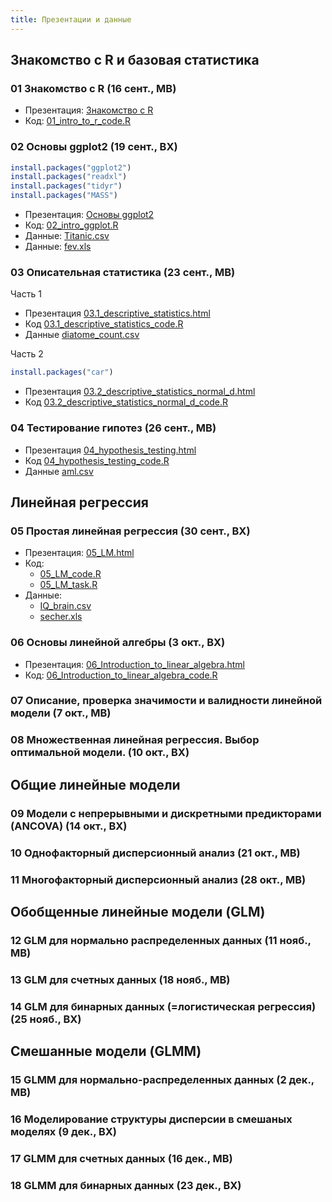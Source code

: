 ```yaml
---
title: Презентации и данные
---
```


## Знакомство с R и базовая статистика

### 01 Знакомство с R (16 сент., МВ)

- Презентация: [Знакомство с R](01_intro_to_r.html)
- Код: [01_intro_to_r_code.R](01_intro_to_r_code.R)

### 02 Основы ggplot2 (19 сент., ВХ)

```r
install.packages("ggplot2")
install.packages("readxl")
install.packages("tidyr")
install.packages("MASS")
```

- Презентация: [Основы ggplot2](02_intro_ggplot.html)
- Код: [02_intro_ggplot.R](02_intro_ggplot.R)
- Данные: [Titanic.csv](data/Titanic.csv)
- Данные: [fev.xls](data/fev.xls)

### 03 Описательная статистика (23 сент., МВ)

Часть 1

- Презентация [03.1_descriptive_statistics.html](03.1_descriptive_statistics.html)
- Код [03.1_descriptive_statistics_code.R](03.1_descriptive_statistics_code.R)
- Данные [diatome_count.csv](data/diatome_count.csv)

Часть 2

```r
install.packages("car")
```

- Презентация [03.2_descriptive_statistics_normal_d.html](03.2_descriptive_statistics_normal_d.html)
- Код [03.2_descriptive_statistics_normal_d_code.R](03.2_descriptive_statistics_normal_d_code.R)

### 04 Тестирование гипотез (26 сент., МВ)

- Презентация [04_hypothesis_testing.html](04_hypothesis_testing.html)
- Код [04_hypothesis_testing_code.R](04_hypothesis_testing_code.R)
- Данные [aml.csv](data/aml.csv)

## Линейная регрессия

### 05 Простая линейная регрессия  (30 сент., ВХ)

- Презентация: [05_LM.html](05_LM.html)
- Код:
    + [05_LM_code.R](05_LM_code.R)
    + [05_LM_task.R](05_LM_task.R)
- Данные:
    + [IQ_brain.csv](data/IQ_brain.csv)
    + [secher.xls](data/secher.xls)

### 06 Основы линейной алгебры (3 окт., ВХ)

- Презентация: [06_Introduction_to_linear_algebra.html](06_intro_to_linear_algebra.html)
- Код: [06_Introduction_to_linear_algebra_code.R](06_intro_to_linear_algebra_code.R)

### 07 Описание, проверка значимости и валидности линейной модели (7 окт., МВ)

<!-- Часть 1 -->

<!-- - Презентация: -->
<!--     + [07.1_model_description.html](07.1_model_description.html) -->
<!-- - Код: -->
<!--     + [07.1_model_description_code.R](07.1_model_description_code.R) -->
<!--     + [07.1_task_assumptions_catsM.R](07.1_task_assumptions_catsM.R) -->
<!--     + [07.1_task_assumptions_GAG.R](07.1_task_assumptions_GAG.R) -->
<!-- - Данные: -->
<!--     + [IQ_brain.csv](data/IQ_brain.csv) -->
<!--     + [catsM.xlsx](data/catsM.xlsx) -->
<!--     + [GAGurine.xlsx](data/GAGurine.xlsx) -->

<!-- Часть 2 -->

<!-- - Презентация: -->
<!--     + [07.2_model_validation.html](07.2_model_validation.html) -->
<!-- - Код: -->
<!--     + [07.2_model_validation_code.R](07.2_model_validation_code.R) -->
<!--     + Задания про котов и GAG из прошлой части (работайте в том же коде) -->
<!-- - Данные: -->
<!--     + [orly_owl_Lin_4p_5_flat.txt](data/orly_owl_Lin_4p_5_flat.txt) -->
<!--     + [IQ_brain.csv](data/IQ_brain.csv) -->
<!--     + [catsM.xlsx](data/catsM.xlsx) -->
<!--     + [GAGurine.xlsx](data/GAGurine.xlsx) -->

### 08 Множественная линейная регрессия. Выбор оптимальной модели. (10 окт., ВХ)

<!-- #### Часть 1. Множественная линейная регрессия -->

<!-- ```{r eval=FALSE} -->
<!-- install.packages("gridExtra") -->
<!-- install.packages("ISwR") -->
<!-- ``` -->

<!-- - Презентация: [08.1_multiple_LM.html](08.1_multiple_LM.html) -->

<!-- - Код: [08.1_multiple_LM_code.R](08.1_multiple_LM_code.R) -->
<!-- - Данные: [loyn.csv](data/loyn.csv) -->

<!-- #### Часть 2. Выбор оптимальной модели -->

<!-- - Презентация: [08.2_model_selection.html](08.2_model_selection.html) -->

<!-- - Код: [08.2_model_selection_code.R](08.2_model_selection_code.R) -->
<!-- - Данные: [loyn.csv](data/loyn.csv) -->

## Общие линейные модели

### 09 Модели с непрерывными и дискретными предикторами (ANCOVA) (14 окт., ВХ)

<!-- ```{r eval=FALSE} -->
<!-- install.packages("readxl") -->
<!-- install.packages("cowplot") -->
<!-- ``` -->

<!-- #### Часть 1. Модели с разными значениями отрезка для групп -->

<!-- - Презентация: [09.1_LM_with_continuous_and_discrete_predictors_2.html](09.1_LM_with_continuous_and_discrete_predictors_2.html) -->
<!-- - Код: [09.1_LM_with_continuous_and_discrete_predictors_code.R](09.1_LM_with_continuous_and_discrete_predictors_code_2.R) -->

<!-- - Код: [09.1_LM_with_continuous_and_discrete_predictors_code_ANCOVA.R](09.1_LM_with_continuous_and_discrete_predictors_code_ANCOVA.R) -->


<!-- - Данные: -->
<!--     + [goats.xlsx](data/goats.xlsx) -->
<!--     + [tlc.csv](data/tlc.csv) -->
<!--     + [Puromycin.xlsx](data/Puromycin.xlsx) -->
<!--     + [birthwt.csv](data/birthwt.csv) -->

<!-- #### Часть 2. Модели с разными значениями угла наклона для групп -->

<!-- - Презентация: [09.2_LM_with_continuous_and_discrete_predictors_interactions.html](09.2_LM_with_continuous_and_discrete_predictors_interactions.html) -->
<!-- - Код: -->
<!--     + [09.2_LM_with_continuous_and_discrete_predictors_interactions.R](09.2_LM_with_continuous_and_discrete_predictors_interactions.R) -->
<!--     + [09.2_LM_with_continuous_and_discrete_predictors_Practicum_without_solution.R](09.2_LM_with_continuous_and_discrete_predictors_Practicum_without_solution.R) -->

<!-- - Данные:      -->
<!--     + [loyn.csv](data/loyn.csv) -->
<!--     + [birthwt.csv](data/birthwt.csv) -->


### 10 Однофакторный дисперсионный анализ (21 окт., МВ)

<!-- ```{r eval=FALSE} -->
<!-- install.packages(c("DAAG", "multcomp")) -->
<!-- ``` -->
<!-- - Презентация: [10_anova.pdf](10_anova.pdf) -->
<!-- - Код: [10_anova_code.R](10_anova_code.R) -->

### 11 Многофакторный дисперсионный анализ (28 окт., МВ)

<!-- - Презентация: [11_two-way_anova_and_interactions.pdf](11_two-way_anova_and_interactions.pdf) -->
<!-- - Код: [11_two-way_anova_and_interactions_code.R](11_two-way_anova_and_interactions_code.R) -->
<!-- - Данные: [hall.csv](data/hall.csv) -->

<!-- - Код заданий: -->
<!--     - [11_anova_practice_ants.R](11_anova_practice_ants.R) -->
<!--     - [11_anova_practice_rice.R](11_anova_practice_rice.R) -->


## Обобщенные линейные модели (GLM)

### 12 GLM для нормально распределенных данных (11 нояб., МВ)

<!-- - Презентация: [12_GLM_gaussian.pdf](12_GLM_gaussian.pdf) -->
<!-- - Код: [12_GLM_gaussian_code.R](12_GLM_gaussian_code.R) -->

<!-- - Код задания: [12_GLM_gaussian_practice_model_selection.R](12_GLM_gaussian_practice_model_selection.R) -->

### 13 GLM для счетных данных (18 нояб., МВ)

<!-- ```{r eval=FALSE} -->
<!-- install.packages("AER") -->
<!-- ``` -->

<!-- - Презентация: [13_GLM_count.pdf](13_GLM_count.pdf) -->
<!-- - Код: [13_GLM_count_code.R](13_GLM_count_code.R) -->
<!-- - Данные: [Pollinators_Montero-Castano, Vila, 2015.xlsx](data/Pollinators_Montero-Castano, Vila, 2015.xlsx) -->

<!-- - Код задания: [13_GLM_count_practice.R](13_GLM_count_practice.R) -->
<!-- - Частичное решение: [13_GLM_count_practice_solution.R](13_GLM_count_practice_solution.R) -->

### 14 GLM для бинарных данных (=логистическая регрессия) (25 нояб., ВХ)

<!-- ```{r eval=FALSE} -->
<!-- install.packages(c("ISwR", "cowplot")) -->
<!-- ``` -->

<!-- - Презентация: [14_GLM_binary.pdf](14_GLM_binary.pdf) -->
<!-- - Код: [14_GLM_binary_code.R](14_GLM_binary_code.R) -->
<!-- - Данные: -->
<!--     + [aster_mussel.csv](data/aster_mussel.csv) -->
<!--     + [polis.csv](data/polis.csv) -->
<!--     + [ICU.csv](data/ICU.csv) -->


## Смешанные модели (GLMM)

### 15 GLMM для нормально-распределенных данных (2 дек., МВ)

<!-- ```{r eval=FALSE} -->
<!-- install.packages(c("lme4", "pbkrtest")) -->
<!-- ``` -->

<!-- - Презентация: -->
<!--     + [15.1_GLMM_gaussian_random_intercept_slope.pdf](15.1_GLMM_gaussian_random_intercept_slope.pdf) -->
<!-- - Код: -->
<!--     + [15.1_GLMM_gaussian_random_intercept_slope_code.R](15.1_GLMM_gaussian_random_intercept_slope_code.R) -->

<!-- Демонстрация LRT при помощи бутстрепа: [15.1_GLMM_gaussian_bootstrap_demo_sleepstudy.R](15.1_GLMM_gaussian_bootstrap_demo_sleepstudy.R) -->

<!-- - Задание: -->
<!--     + Код: [15.1_GLMM_gaussian_choccake_practice.R](15.1_GLMM_gaussian_choccake_practice.R) -->

<!-- + Решение (частичное): [15.1_GLMM_gaussian_choccake_solution.R](15.1_GLMM_gaussian_choccake_solution.R) -->

<!-- - Презентация: -->
<!--     + [15.2_GLMM_gaussian_nested.pdf](15.2_GLMM_gaussian_nested.pdf) -->
<!-- - Код: -->
<!--     + [15.2_GLMM_gaussian_nested_code.R](15.2_GLMM_gaussian_nested_code.R) -->
<!-- - Данные: [Grazing_native_plants_Gennet_et_al._2017_S1.xlsx](data/Grazing_native_plants_Gennet_et_al._2017_S1.xlsx) -->


### 16 Моделирование структуры дисперсии в смешаных моделях (9 дек., ВХ)

<!-- - Презентация: [16_variance_structure.pdf](16_variance_structure.pdf) -->
<!-- - Код: [16_variance_structure_code.R](16_variance_structure_code.R) -->
<!-- - Код: [16_variance_structure_code_practice.R](16_variance_structure_code_practice.R) -->

<!-- - Данные: -->
<!--     + [mussel_juv_ad.csv](data/mussel_juv_ad.csv) -->


<!-- ```{r eval=FALSE} -->
<!-- install.packages("faraway") -->
<!-- ``` -->



### 17 GLMM для счетных данных (16 дек., МВ)

<!-- - Презентация: [17_GLMM_count.html](17_GLMM_count.html) -->
<!-- - Код: -->
<!--     + [17_GLMM_count_code.R](17_GLMM_count_code.R) -->
<!--     + [17_GLMM_count_Ants_practice.R](17_GLMM_count_Ants_practice.R) -->
<!--     + [17_GLMM_count_Ants_practice_solution.R](17_GLMM_count_Ants_practice_solution.R) -->
<!-- - Данные: -->
<!--     + [Roulin_Bersier_2007_Owls.csv](data/Roulin_Bersier_2007_Owls.csv) -->
<!--     + [Morris_2015_Ants.xlsx](data/Morris_2015_Ants.xlsx) -->

### 18 GLMM для бинарных данных (23 дек., ВХ)

<!-- ```{r eval=FALSE} -->
<!-- install.packages(c("MASS", "glmmML", "lme4", "doBy")) -->
<!-- ``` -->

<!-- - Презентация: [18_GLMM_binary.html](18_GLMM_binary.html) -->

<!-- - Код: [18_GLMM_binary_code.R](18_GLMM_binary_code.R) -->
<!-- - Данные: -->
<!--     + [aster_mussel_full.csv](data/aster_mussel_full.csv) -->
<!--     + [aster_mussel.csv](data/aster_mussel.csv) -->
<!--     + [myt_gen_morph.csv](data/myt_gen_morph.csv) -->
<!--     + [Yakovis2.csv](data/Yakovis2.csv) -->
